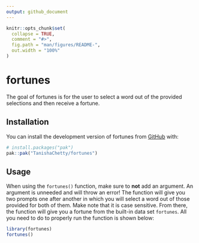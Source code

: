 ```yaml
---
output: github_document
---
```


<!-- README.md is generated from README.Rmd. Please edit that file -->

```r
knitr::opts_chunk$set(
  collapse = TRUE,
  comment = "#>",
  fig.path = "man/figures/README-",
  out.width = "100%"
)
```

# fortunes

<!-- badges: start -->
<!-- badges: end -->

The goal of fortunes is for the user to select a word out of the provided selections and then receive a fortune. 

## Installation

You can install the development version of fortunes from [GitHub](https://github.com/) with:

``` r
# install.packages("pak")
pak::pak("TanishaChetty/fortunes")
```

## Usage

When using the `fortunes()` function, make sure to **not** add an argument. An argument is unneeded and will throw an error! The function will give you two prompts one after another in which you will select a word out of those provided for both of them. Make note that it is case sensitive. From there, the function will give you a fortune from the built-in data set `fortunes`. All you need to do to properly run the function is shown below:

```r
library(fortunes)
fortunes()
```
